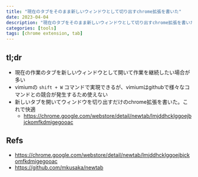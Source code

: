 ```yaml
---
title: "現在のタブをそのまま新しいウィンドウとして切り出すchrome拡張を書いた"
date: 2023-04-04
description: "現在のタブをそのまま新しいウィンドウとして切り出すchrome拡張を書いた"
categories: [tools]
tags: [chrome extension, tab]
---
```


## tl;dr
- 現在の作業のタブを新しいウィンドウとして開いて作業を継続したい場合が多い
- vimiumの `shift + W` コマンドで実現できるが、vimiumはgithubで様々なコマンドとの競合が発生するため使えない
- 新しいタブを開いてウィンドウを切り出すだけのchrome拡張を書いた。これで快適
  - https://chrome.google.com/webstore/detail/newtab/lmjddhcklggoejbjckomfkdmigegooac

## Refs
- https://chrome.google.com/webstore/detail/newtab/lmjddhcklggoejbjckomfkdmigegooac
- https://github.com/mkusaka/newtab
